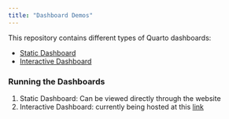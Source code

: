 ```yaml
---
title: "Dashboard Demos"
---
```


This repository contains different types of Quarto dashboards:

- [Static Dashboard](static_dashboard/demo_dashboard.qmd)
- [Interactive Dashboard](https://christopher-janssen.shinyapps.io/shiny_dashboard/)

### Running the Dashboards

1. Static Dashboard: Can be viewed directly through the website
2. Interactive Dashboard: currently being hosted at this [link](https://christopher-janssen.shinyapps.io/shiny_dashboard/)